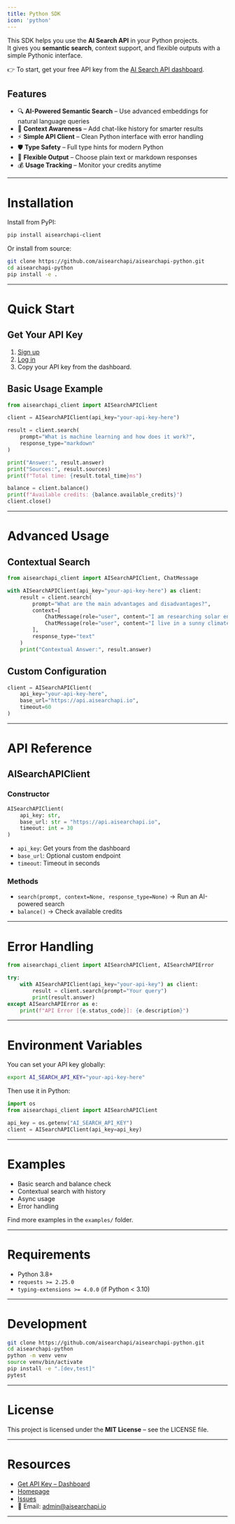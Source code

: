 ```yaml
---
title: Python SDK
icon: 'python'
---
```


This SDK helps you use the **AI Search API** in your Python projects.  
It gives you **semantic search**, context support, and flexible outputs with a simple Pythonic interface.

👉 To start, get your free API key from the [AI Search API dashboard](https://app.aisearchapi.io/dashboard).

## Features
- 🔍 **AI-Powered Semantic Search** – Use advanced embeddings for natural language queries
- 🎯 **Context Awareness** – Add chat-like history for smarter results
- ⚡ **Simple API Client** – Clean Python interface with error handling
- 🛡️ **Type Safety** – Full type hints for modern Python
- 🔄 **Flexible Output** – Choose plain text or markdown responses
- 💰 **Usage Tracking** – Monitor your credits anytime

---

# Installation

Install from PyPI:

```bash
pip install aisearchapi-client
```

Or install from source:

```bash
git clone https://github.com/aisearchapi/aisearchapi-python.git
cd aisearchapi-python
pip install -e .
```

---

# Quick Start

## Get Your API Key
1. [Sign up](https://app.aisearchapi.io/join)
2. [Log in](https://app.aisearchapi.io/login)
3. Copy your API key from the dashboard.

## Basic Usage Example
```python
from aisearchapi_client import AISearchAPIClient

client = AISearchAPIClient(api_key="your-api-key-here")

result = client.search(
    prompt="What is machine learning and how does it work?",
    response_type="markdown"
)

print("Answer:", result.answer)
print("Sources:", result.sources)
print(f"Total time: {result.total_time}ms")

balance = client.balance()
print(f"Available credits: {balance.available_credits}")
client.close()
```

---

# Advanced Usage

## Contextual Search
```python
from aisearchapi_client import AISearchAPIClient, ChatMessage

with AISearchAPIClient(api_key="your-api-key-here") as client:
    result = client.search(
        prompt="What are the main advantages and disadvantages?",
        context=[
            ChatMessage(role="user", content="I am researching solar energy for my home"),
            ChatMessage(role="user", content="I live in a sunny climate with high electricity costs")
        ],
        response_type="text"
    )
    print("Contextual Answer:", result.answer)
```

## Custom Configuration
```python
client = AISearchAPIClient(
    api_key="your-api-key-here",
    base_url="https://api.aisearchapi.io",
    timeout=60
)
```

---

# API Reference

## AISearchAPIClient

### Constructor
```python
AISearchAPIClient(
    api_key: str,
    base_url: str = "https://api.aisearchapi.io",
    timeout: int = 30
)
```

- `api_key`: Get yours from the dashboard  
- `base_url`: Optional custom endpoint  
- `timeout`: Timeout in seconds  

### Methods
- `search(prompt, context=None, response_type=None)` → Run an AI-powered search  
- `balance()` → Check available credits  

---

# Error Handling

```python
from aisearchapi_client import AISearchAPIClient, AISearchAPIError

try:
    with AISearchAPIClient(api_key="your-api-key") as client:
        result = client.search(prompt="Your query")
        print(result.answer)
except AISearchAPIError as e:
    print(f"API Error [{e.status_code}]: {e.description}")
```

---

# Environment Variables

You can set your API key globally:

```bash
export AI_SEARCH_API_KEY="your-api-key-here"
```

Then use it in Python:

```python
import os
from aisearchapi_client import AISearchAPIClient

api_key = os.getenv("AI_SEARCH_API_KEY")
client = AISearchAPIClient(api_key=api_key)
```

---

# Examples

- Basic search and balance check  
- Contextual search with history  
- Async usage  
- Error handling  

Find more examples in the `examples/` folder.

---

# Requirements

- Python 3.8+  
- `requests >= 2.25.0`  
- `typing-extensions >= 4.0.0` (if Python < 3.10)

---

# Development

```bash
git clone https://github.com/aisearchapi/aisearchapi-python.git
cd aisearchapi-python
python -m venv venv
source venv/bin/activate
pip install -e ".[dev,test]"
pytest
```

---

# License

This project is licensed under the **MIT License** – see the LICENSE file.

---

# Resources

- [Get API Key – Dashboard](https://app.aisearchapi.io/dashboard)
- [Homepage](https://aisearchapi.io)  
- [Issues](https://github.com/aisearchapi/aisearchapi-python/issues)  
- 📧 Email: admin@aisearchapi.io

---
